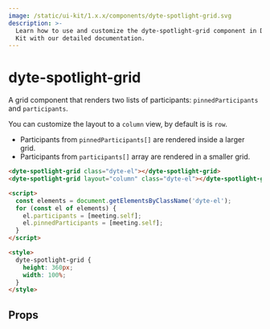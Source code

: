 ```yaml
---
image: /static/ui-kit/1.x.x/components/dyte-spotlight-grid.svg
description: >-
  Learn how to use and customize the dyte-spotlight-grid component in Dyte's UI
  Kit with our detailed documentation.
---
```


# dyte-spotlight-grid

A grid component that renders two lists of participants: `pinnedParticipants` and `participants`.

You can customize the layout to a `column` view, by default is is `row`.

- Participants from `pinnedParticipants[]` are rendered inside a larger grid.
- Participants from `participants[]` array are rendered in a smaller grid.

```html
<dyte-spotlight-grid class="dyte-el"></dyte-spotlight-grid>
<dyte-spotlight-grid layout="column" class="dyte-el"></dyte-spotlight-grid>

<script>
  const elements = document.getElementsByClassName('dyte-el');
  for (const el of elements) {
    el.participants = [meeting.self];
    el.pinnedParticipants = [meeting.self];
  }
</script>

<style>
  dyte-spotlight-grid {
    height: 360px;
    width: 100%;
  }
</style>
```

## Props

<PropsTable of="dyte-spotlight-grid" />

<head>
  <title>UI Kit dyte-spotlight-grid</title>
</head>
